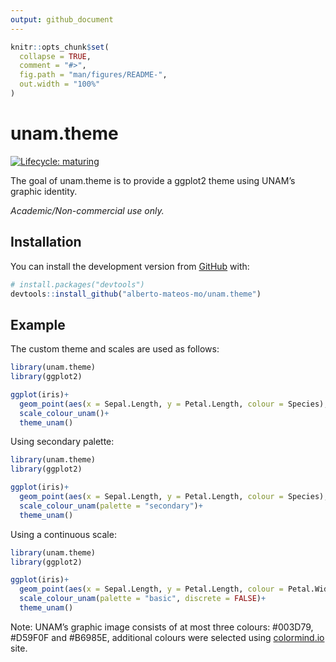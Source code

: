 ```yaml
---
output: github_document
---
```


<!-- README.md is generated from README.Rmd. Please edit that file -->

```r
knitr::opts_chunk$set(
  collapse = TRUE,
  comment = "#>",
  fig.path = "man/figures/README-",
  out.width = "100%"
)
```

# unam.theme

<!-- badges: start -->
[![Lifecycle: maturing](https://img.shields.io/badge/lifecycle-maturing-blue.svg)](https://www.tidyverse.org/lifecycle/#maturing)
<!-- badges: end -->

The goal of unam.theme is to provide a ggplot2 theme using UNAM's graphic identity.

_Academic/Non-commercial use only._

## Installation

You can install the development version from [GitHub](https://github.com/) with:

``` r
# install.packages("devtools")
devtools::install_github("alberto-mateos-mo/unam.theme")
```
## Example

The custom theme and scales are used as follows:

```r
library(unam.theme)
library(ggplot2)

ggplot(iris)+
  geom_point(aes(x = Sepal.Length, y = Petal.Length, colour = Species), size = 3)+
  scale_colour_unam()+
  theme_unam()
```

Using secondary palette:

```r
library(unam.theme)
library(ggplot2)

ggplot(iris)+
  geom_point(aes(x = Sepal.Length, y = Petal.Length, colour = Species), size = 3)+
  scale_colour_unam(palette = "secondary")+
  theme_unam()
```

Using a continuous scale:

```r
library(unam.theme)
library(ggplot2)

ggplot(iris)+
  geom_point(aes(x = Sepal.Length, y = Petal.Length, colour = Petal.Width), size = 3)+
  scale_colour_unam(palette = "basic", discrete = FALSE)+
  theme_unam()
```

Note: UNAM's graphic image consists of at most three colours: #003D79, #D59F0F and #B6985E, additional colours were selected using [colormind.io](http://colormind.io/) site.
